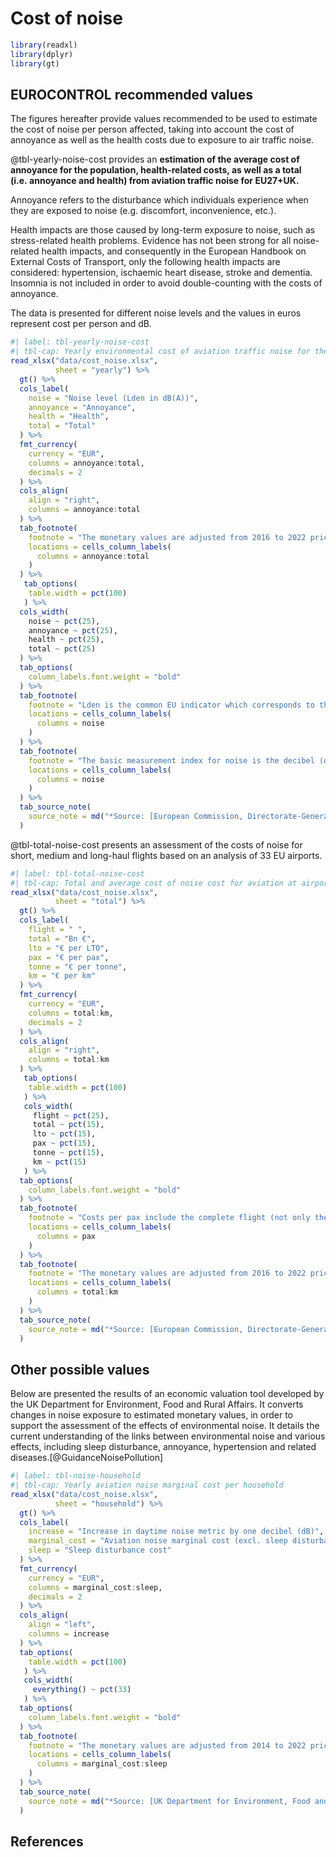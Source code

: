 # Cost of noise {#sec-cost-of-noise}

```r
library(readxl)
library(dplyr)
library(gt)
```

## EUROCONTROL recommended values

The figures hereafter provide values recommended to be used to estimate the cost 
of noise per person affected, taking into account the cost of annoyance as well
as the health costs due to exposure to air traffic noise.

@tbl-yearly-noise-cost provides an **estimation of the average cost of annoyance for the population, health-related costs, as well as a total (i.e. annoyance and health) from aviation traffic noise for EU27+UK.**

Annoyance refers to the disturbance which individuals experience when they are 
exposed to noise (e.g. discomfort, inconvenience, etc.).

Health impacts are those caused by long-term exposure to noise, such as stress-related 
health problems. Evidence has not been strong for all noise-related health impacts,
and consequently in the European Handbook on External Costs of Transport, only the 
following health impacts are considered: hypertension, ischaemic heart disease,
stroke and dementia. Insomnia is not included in order to avoid double-counting 
with the costs of annoyance.

The data is presented for different noise levels and the values in euros represent 
cost per person and dB.

```r
#| label: tbl-yearly-noise-cost
#| tbl-cap: Yearly environmental cost of aviation traffic noise for the EU27+UK
read_xlsx("data/cost_noise.xlsx",
          sheet = "yearly") %>% 
  gt() %>% 
  cols_label(
    noise = "Noise level (Lden in dB(A))",
    annoyance = "Annoyance",
    health = "Health",
    total = "Total"
  ) %>% 
  fmt_currency(
    currency = "EUR",
    columns = annoyance:total,
    decimals = 2
  ) %>% 
  cols_align(
    align = "right",
    columns = annoyance:total
  ) %>% 
  tab_footnote(
    footnote = "The monetary values are adjusted from 2016 to 2022 prices",
    locations = cells_column_labels(
      columns = annoyance:total
    )
  ) %>% 
   tab_options(
    table.width = pct(100)
   ) %>% 
  cols_width(
    noise ~ pct(25),
    annoyance ~ pct(25),
    health ~ pct(25),
    total ~ pct(25)
  ) %>% 
  tab_options(
    column_labels.font.weight = "bold"
  ) %>% 
  tab_footnote(
    footnote = "Lden is the common EU indicator which corresponds to the average noise level throughout the day, evening and night to which a citizen is exposed over a year. One fundamental feature of Lden is that it assumes that evening and night-time noise is more of a nuisance than daytime noise. 	(Evening noise is given a penalty of 5 dB(A). Night-time noise is given a penalty of 10 dB(A).)",
    locations = cells_column_labels(
      columns = noise
    )
  ) %>% 
  tab_footnote(
    footnote = "The basic measurement index for noise is the decibel (dB). It is indexed logarithmically, reflecting the logarithmic manner in which the human ear responds to sound pressure. Within the human range of hearing, deep and very high tones at the same sound intensity are experienced as less noisy. To correct for this sensitivity, a frequency weighting is applied to measurements and calculations.  The most common frequency weighting is the ‘A weighting’, dB(A).",
    locations = cells_column_labels(
      columns = noise
    )
  ) %>% 
  tab_source_note(
    source_note = md("*Source: [European Commission, Directorate-General for Mobility and Transport, Essen, H., Fiorello, D., El Beyrouty, K., et al., Handbook on the external costs of transport: version 2019 – 1.1, Publications Office, 2020](https://op.europa.eu/en/publication-detail/-/publication/9781f65f-8448-11ea-bf12-01aa75ed71a1)*")
  )
```

@tbl-total-noise-cost presents an assessment of the costs of noise for short, 
medium and long-haul flights based on an analysis of 33 EU airports.

```r
#| label: tbl-total-noise-cost
#| tbl-cap: Total and average cost of noise cost for aviation at airports
read_xlsx("data/cost_noise.xlsx",
          sheet = "total") %>% 
  gt() %>%
  cols_label(
    flight = " ",
    total = "Bn €",
    lto = "€ per LTO",
    pax = "€ per pax",
    tonne = "€ per tonne",
    km = "€ per km"
  ) %>% 
  fmt_currency(
    currency = "EUR",
    columns = total:km,
    decimals = 2
  ) %>% 
  cols_align(
    align = "right",
    columns = total:km
  ) %>% 
   tab_options(
    table.width = pct(100)
   ) %>% 
   cols_width(
     flight ~ pct(25),
     total ~ pct(15),
     lto ~ pct(15),
     pax ~ pct(15),
     tonne ~ pct(15),
     km ~ pct(15)
   ) %>% 
  tab_options(
    column_labels.font.weight = "bold"
  ) %>% 
  tab_footnote(
    footnote = "Costs per pax include the complete flight (not only the half-way principle).",
    locations = cells_column_labels(
      columns = pax
    )
  ) %>% 
  tab_footnote(
    footnote = "The monetary values are adjusted from 2016 to 2022 prices",
    locations = cells_column_labels(
      columns = total:km
    )
  ) %>% 
  tab_source_note(
    source_note = md("*Source: [European Commission, Directorate-General for Mobility and Transport, Essen, H., Fiorello, D., El Beyrouty, K., et al., Handbook on the external costs of transport: version 2019 – 1.1, Publications Office, 2020](https://op.europa.eu/en/publication-detail/-/publication/9781f65f-8448-11ea-bf12-01aa75ed71a1)*")
  )
```

## Other possible values

Below are presented the results of an economic valuation tool developed by the 
UK Department for Environment, Food and Rural Affairs. It converts changes in 
noise exposure to estimated monetary values, in order to support the assessment
of the effects of environmental noise. It details the current understanding of 
the links between environmental noise and various effects, including sleep 
disturbance, annoyance, hypertension and related diseases.[@GuidanceNoisePollution]

```r
#| label: tbl-noise-household
#| tbl-cap: Yearly aviation noise marginal cost per household
read_xlsx("data/cost_noise.xlsx",
          sheet = "household") %>% 
  gt() %>%
  cols_label(
    increase = "Increase in daytime noise metric by one decibel (dB)",
    marginal_cost = "Aviation noise marginal cost (excl. sleep disturbance)",
    sleep = "Sleep disturbance cost"
  ) %>% 
  fmt_currency(
    currency = "EUR",
    columns = marginal_cost:sleep,
    decimals = 2
  ) %>% 
  cols_align(
    align = "left",
    columns = increase
  ) %>% 
  tab_options(
    table.width = pct(100)
   ) %>% 
   cols_width(
     everything() ~ pct(33)
   ) %>% 
  tab_options(
    column_labels.font.weight = "bold"
  ) %>% 
  tab_footnote(
    footnote = "The monetary values are adjusted from 2014 to 2022 prices",
    locations = cells_column_labels(
      columns = marginal_cost:sleep
    )
  ) %>% 
  tab_source_note(
    source_note = md("*Source: [UK Department for Environment, Food and Rural Affairs (2014) Environmental Noise: Valuing impacts on: sleep disturbance, annoyance, hypertension, productivity and quiet](https://www.gov.uk/government/uploads/system/uploads/attachment_data/file/380852/environmental-noise-valuing-imapcts-PB14227.pdf)*")
  )
```

## References


